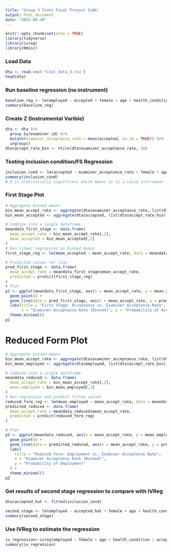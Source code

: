 ```yaml
---
title: "Group 3 Stats Final Project Code"
output: html_document
date: "2025-04-30"
---
```


```r
knitr::opts_chunk$set(echo = TRUE)
library(tidyverse)
library(ivreg)
library(Hmisc)
```

### Load Data
``` r
dta <- read.csv('final_data_3.csv')
head(dta)
```

### Run baseline regression (no instrument)

````r
baseline_reg <- lm(employed ~ accepted + female + age + health_condition, data = dta)
summary(baseline_reg)
````

### Create Z (Instrumental Varible)
``` r
dta <- dta %>% 
  group_by(examiner_id) %>% 
  mutate(examiner_acceptance_rate = mean(accepted, na.rm = TRUE)) %>% 
  ungroup()
dta$accept_rate_bin <- ntile(dta$examiner_acceptance_rate, 20)
```

### Testing inclusion condition/FS Regression
``` r
inclusion_cond <- lm(accepted ~ examiner_acceptance_rate + female + age + health_condition, data = dta)
summary(inclusion_cond)
# Z is statistically significant which means it is a valid instrument
```

### First Stage Plot 
``` r
# Aggregate binned means
bin_mean_accept_rate <- aggregate(dta$examiner_acceptance_rate, list(dta$accept_rate_bin), mean)
bin_mean_accepted <- aggregate(dta$accepted, list(dta$accept_rate_bin), mean)

# Combine into a single dataframe
meandata_first_stage <- data.frame(
  mean_accept_rate = bin_mean_accept_rate[,2],
  mean_accepted = bin_mean_accepted[,2]
)
# Run linear regression on binned means
first_stage_reg <- lm(mean_accepted ~ mean_accept_rate, data = meandata_first_stage)

# Predicted values for line
pred_first_stage <- data.frame(
  mean_accept_rate = meandata_first_stage$mean_accept_rate,
  predicted = predict(first_stage_reg)
)
# Plot
p1 <- ggplot(meandata_first_stage, aes(x = mean_accept_rate, y = mean_accepted)) +
  geom_point() +
  geom_line(data = pred_first_stage, aes(x = mean_accept_rate, y = predicted), color = "red") +
  labs(title = "First Stage: Acceptance vs. Examiner Acceptance Rate",
       x = "Examiner Acceptance Rate (Binned)", y = "Probability of Acceptance") +
  theme_minimal()
p1
```

# Reduced Form Plot
``` r
# Aggregate binned means
bin_mean_accept_rate <- aggregate(dta$examiner_acceptance_rate, list(dta$accept_rate_bin), mean)
bin_mean_employed <- aggregate(dta$employed, list(dta$accept_rate_bin), mean)

# Combine into a single dataframe
meandata_reduced <- data.frame(
  mean_accept_rate = bin_mean_accept_rate[,2],
  mean_employed = bin_mean_employed[,2]
)
# Run regression and predict fitted values
reduced_form_reg <- lm(mean_employed ~ mean_accept_rate, data = meandata_reduced)
predicted_reduced <- data.frame(
  mean_accept_rate = meandata_reduced$mean_accept_rate,
  predicted = predict(reduced_form_reg)
)

# Plot
p2 <- ggplot(meandata_reduced, aes(x = mean_accept_rate, y = mean_employed)) +
  geom_point() +
  geom_line(data = predicted_reduced, aes(x = mean_accept_rate, y = predicted), color = "blue") +
  labs(
    title = "Reduced Form: Employment vs. Examiner Acceptance Rate",
    x = "Examiner Acceptance Rate (Binned)",
    y = "Probability of Employment"
  ) +
  theme_minimal()
p2
```

### Get results of second stage regression to compare with IVReg
````r
dta$accepted_hat <- fitted(inclusion_cond)

second_stage <- lm(employed ~ accepted_hat + female + age + health_condition, data = dta)
summary(second_stage)
````

### Use IVReg to estimate the regression
````r
iv_regression<-ivreg(employed ~ female + age + health_condition | accepted | examiner_acceptance_rate, data = dta)
summary(iv_regression)
````
